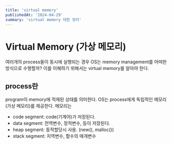 ```yaml
---
title: 'virtual memory'
publishedAt: '2024-04-29'
summary: 'virtual memory 대한 정리'
---
```


# Virtual Memory (가상 메모리)
여러개의 process들이 동시에 실행되는 경우 OS는 memory management를 어떠한 방식으로 수행할까?
이를 이해하기 위해서는 virtual memory를 알아야 한다.

## process란
program이 memory에 적재된 상태를 의미한다. 
OS는 process에게 독립적인 메모리(가상 메모리)를 제공한다.
메모리는
- code segment: code(기계어)가 저장된다.
- data segment: 전역변수, 정적변수, 등이 저장된다.
- heap segment: 동적할당시 사용. (new(), malloc())
- stack segment: 지역변수, 함수의 매개변수 

## 